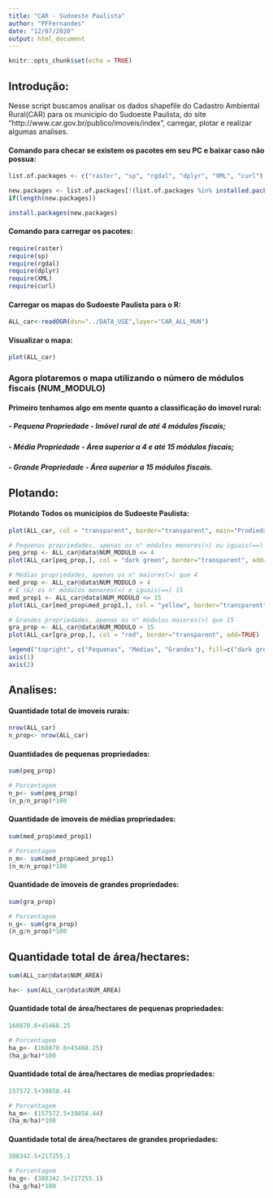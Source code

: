 ```yaml
---
title: "CAR - Sudoeste Paulista"
author: "PFFernandes"
date: "12/07/2020"
output: html_document
---
```


```r
knitr::opts_chunk$set(echo = TRUE)
```

## Introdução:
Nesse script buscamos analisar os dados shapefile do Cadastro Ambiental Rural(CAR) para os municipio do Sudoeste Paulista, do site "http://www.car.gov.br/publico/imoveis/index", carregar, plotar e realizar algumas analises.

#### Comando para checar se existem os pacotes em seu PC e baixar caso não possua:
```r
list.of.packages <- c("raster", "sp", "rgdal", "dplyr", "XML", "curl")

new.packages <- list.of.packages[!(list.of.packages %in% installed.packages()[,"Package"])]
if(length(new.packages)) 

install.packages(new.packages)
```

#### Comando para carregar os pacotes:
```r
require(raster)
require(sp)
require(rgdal)
require(dplyr)
require(XML)
require(curl)
```

#### Carregar os mapas do Sudoeste Paulista para o R:
```r
ALL_car<-readOGR(dsn="../DATA_USE",layer="CAR_ALL_MUN")
```

#### Visualizar o mapa:
```r
plot(ALL_car)
```

### Agora plotaremos o mapa utilizando o número de módulos fiscais (NUM_MODULO)
#### Primeiro tenhamos algo em mente quanto a classificação do imovel rural:
##### - Pequena Propriedade - Imóvel rural de até 4 módulos fiscais;
##### - Média Propriedade - Área superior a 4 e até 15 módulos fiscais;
##### - Grande Propriedade - Área superior a 15 módulos fiscais.

## Plotando:
#### Plotando Todos os municipios do Sudoeste Paulista:
```r
plot(ALL_car, col = "transparent", border="transparent", main="Prodiedades rurais do Sudoeste Paulista")

# Pequenas propriedades, apenas os n° módulos menores(<) ou iguais(==) 4
peq_prop <- ALL_car@data$NUM_MODULO <= 4
plot(ALL_car[peq_prop,], col = "dark green", border="transparent", add=TRUE)

# Médias propriedades, apenas os n° maiores(>) que 4
med_prop <- ALL_car@data$NUM_MODULO > 4
# E (&) os n° módulos menores(<) e iguais(==) 15
med_prop1 <- ALL_car@data$NUM_MODULO <= 15
plot(ALL_car[med_prop&med_prop1,], col = "yellow", border="transparent", add=TRUE)

# Grandes propriedades, apenas os n° módulos maiores(>) que 15 
gra_prop <- ALL_car@data$NUM_MODULO > 15
plot(ALL_car[gra_prop,], col = "red", border="transparent", add=TRUE)

legend("topright", c("Pequenas", "Médias", "Grandes"), fill=c("dark green", "yellow", "red"))
axis(1)
axis(2)
```

## Analises:

#### Quantidade total de imoveis rurais:
```r
nrow(ALL_car)
n_prop<- nrow(ALL_car)
```

#### Quantidades de pequenas propriedades:
```r
sum(peq_prop)

# Porcentagem
n_p<- sum(peq_prop)
(n_p/n_prop)*100 
```

#### Quantidade de imoveis de médias propriedades:
```r
sum(med_prop&med_prop1)

# Porcentagem
n_m<- sum(med_prop&med_prop1)
(n_m/n_prop)*100 
```

#### Quantidade de imoveis de grandes propriedades:
```r
sum(gra_prop)

# Porcentagem
n_g<- sum(gra_prop)
(n_g/n_prop)*100 
```
## Quantidade total de área/hectares:
```r
sum(ALL_car@data$NUM_AREA)

ha<- sum(ALL_car@data$NUM_AREA)
```


#### Quantidade total de área/hectares de pequenas propriedades:
```r
160870.8+45468.25

# Porcentagem
ha_p<- (160870.8+45468.25)
(ha_p/ha)*100 
```

#### Quantidade total de área/hectares de medias propriedades:
```r
157572.5+39858.44

# Porcentagem
ha_m<- (157572.5+39858.44)
(ha_m/ha)*100 
```

#### Quantidade total de área/hectares de grandes propriedades:
```r
388342.5+217255.1

# Porcentagem
ha_g<- (388342.5+217255.1)
(ha_g/ha)*100 
```

